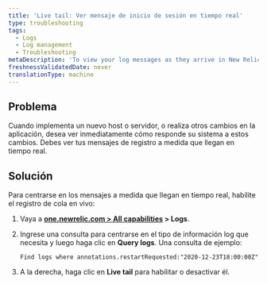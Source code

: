 ```yaml
---
title: 'Live tail: Ver mensaje de inicio de sesión en tiempo real'
type: troubleshooting
tags:
  - Logs
  - Log management
  - Troubleshooting
metaDescription: 'To view your log messages as they arrive in New Relic in real time, use the live tail feature.'
freshnessValidatedDate: never
translationType: machine
---
```


## Problema

Cuando implementa un nuevo host o servidor, o realiza otros cambios en la aplicación, desea ver inmediatamente cómo responde su sistema a estos cambios. Debes ver tus mensajes de registro a medida que llegan en tiempo real.

## Solución

Para centrarse en los mensajes a medida que llegan en tiempo real, habilite el registro de cola en vivo:

1. Vaya a <DNT>**[one.newrelic.com > All capabilities](https://one.newrelic.com/all-capabilities) > Logs**</DNT>.

2. Ingrese una consulta para centrarse en el tipo de información log que necesita y luego haga clic en <DNT>**Query logs**</DNT>. Una consulta de ejemplo:

   ```
   Find logs where annotations.restartRequested:"2020-12-23T18:00:00Z"
   ```

3. A la derecha, haga clic en <DNT>**Live tail**</DNT> para habilitar <Icon name="fe-play-circle"/> o desactivar <Icon name="fe-pause-circle"/> él.
